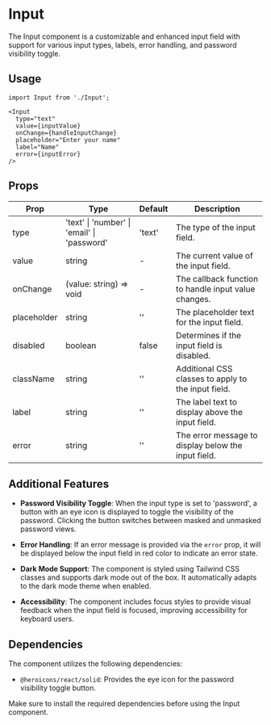 # Input

The Input component is a customizable and enhanced input field with support for various input types, labels, error handling, and password visibility toggle.

## Usage

```tsx
import Input from './Input';

<Input
  type="text"
  value={inputValue}
  onChange={handleInputChange}
  placeholder="Enter your name"
  label="Name"
  error={inputError}
/>
```

## Props

| Prop        | Type                                      | Default | Description                                                                                  |
| ----------- | ----------------------------------------- | ------- | -------------------------------------------------------------------------------------------- |
| type        | 'text' \| 'number' \| 'email' \| 'password' | 'text'  | The type of the input field.                                                                 |
| value       | string                                    | -       | The current value of the input field.                                                        |
| onChange    | (value: string) => void                   | -       | The callback function to handle input value changes.                                         |
| placeholder | string                                    | ''      | The placeholder text for the input field.                                                    |
| disabled    | boolean                                   | false   | Determines if the input field is disabled.                                                   |
| className   | string                                    | ''      | Additional CSS classes to apply to the input field.                                          |
| label       | string                                    | ''      | The label text to display above the input field.                                             |
| error       | string                                    | ''      | The error message to display below the input field.                                          |

## Additional Features

- **Password Visibility Toggle**: When the input type is set to 'password', a button with an eye icon is displayed to toggle the visibility of the password. Clicking the button switches between masked and unmasked password views.

- **Error Handling**: If an error message is provided via the `error` prop, it will be displayed below the input field in red color to indicate an error state.

- **Dark Mode Support**: The component is styled using Tailwind CSS classes and supports dark mode out of the box. It automatically adapts to the dark mode theme when enabled.

- **Accessibility**: The component includes focus styles to provide visual feedback when the input field is focused, improving accessibility for keyboard users.

## Dependencies

The component utilizes the following dependencies:

- `@heroicons/react/solid`: Provides the eye icon for the password visibility toggle button.

Make sure to install the required dependencies before using the Input component.